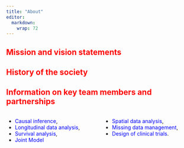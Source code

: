 ```yaml
---
title: "About"
editor: 
  markdown: 
    wrap: 72
---
```



## [Mission and vision statements]{style="color:red;"}


## [History of the society]{style="color:red;"}

## [Information on key team members and partnerships]{style="color:red;"}


::: columns
::: {.column width="50%"}
- [Causal inference]{style="color:blue;"}, 
- [Longitudinal data analysis]{style="color:blue;"}, 
- [Survival analysis]{style="color:blue;"}, 
- [Joint Model]{style="color:blue;"}

::: 
::: {.column width="50%"}
- [Spatial data analysis]{style="color:blue;"}, 
- [Missing data management]{style="color:blue;"}, 
- [Design of clinical trials]{style="color:blue;"}.  
:::
:::